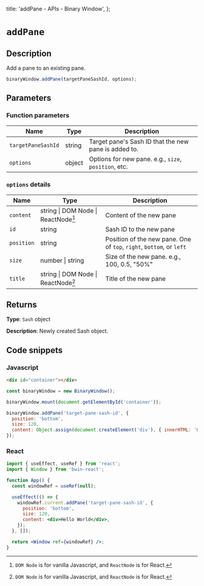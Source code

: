   title: 'addPane - APIs - Binary Window',
};

# `addPane`

## Description

Add a pane to an existing pane.

```js
binaryWindow.addPane(targetPaneSashId, options);
```

## Parameters

### Function parameters

| Name               | Type   | Description                                          |
| ------------------ | ------ | ---------------------------------------------------- |
| `targetPaneSashId` | string | Target pane's Sash ID that the new pane is added to. |
| `options`          | object | Options for new pane. e.g., `size`, `position`, etc. |

### `options` details

| Name       | Type                                | Description                                                          |
| ---------- | ----------------------------------- | -------------------------------------------------------------------- |
| `content`  | string \| DOM Node \| ReactNode[^1] | Content of the new pane                                              |
| `id`       | string                              | Sash ID to the new pane                                              |
| `position` | string                              | Position of the new pane. One of `top`, `right`, `bottom`, or `left` |
| `size`     | number \| string                    | Size of the new pane. e.g., 100, 0.5, "50%"                          |
| `title`    | string \| DOM Node \| ReactNode[^1] | Title of the new pane                                                |

[^1]: `DOM Node` is for vanilla Javascript, and `ReactNode` is for React.

## Returns

**Type**: `Sash` object

**Description**: Newly created Sash object.

## Code snippets

### Javascript

```html
<div id="container"></div>
```

```js
const binaryWindow = new BinaryWindow();

binaryWindow.mount(document.getElementById('container'));

binaryWindow.addPane('target-pane-sash-id', {
  position: 'bottom',
  size: 120,
  content: Object.assign(document.createElement('div'), { innerHTML: 'Hello World' }),
});
```

### React

```jsx
import { useEffect, useRef } from 'react';
import { Window } from 'bwin-react';

function App() {
  const windowRef = useRef(null);

  useEffect(() => {
    windowRef.current.addPane('target-pane-sash-id', {
      position: 'bottom',
      size: 120,
      content: <div>Hello World</div>,
    });
  }, []);

  return <Window ref={windowRef} />;
}
```
